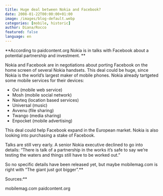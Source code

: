 ```yaml
---
title: Huge deal between Nokia and Facebook?
date: 2008-01-22T00:00:00+01:00
image: /images/blog-default.webp
categories: [mobile, historic]
author: Diana/Rocco
featured: false
language: en
---
```


<div class="entry-content">
**According to paidcontent.org Nokia is in talks with Facebook about a potential partnership and investment. ** 



Nokia and Facebook are in negotiations about porting Facebook on the home screen of several Nokia handsets. This deal could be huge, since Nokia is the world’s largest maker of mobile phones. Nokia already tartgeted some mobile services for their devices:<ul>	<li>Ovi (mobile web service)</li>	<li>Mosh (mobile social network)</li>	<li>Navteq (location based services)</li>	<li>Universal (music)</li>	<li>Avvenu (file sharing)</li>	<li>Twango (media sharing)</li>	<li>Enpocket (mobile advertising)</li></ul>

This deal could help Facebook expand in the European market. Nokia is also looking into purchasing a stake of Facebook.



Talks are still very early. A senior Nokia executive declined to go into details: “There is talk of a partnership in the works it’s safe to say we’re testing the waters and things still have to be worked out.”



So no specific details have been released yet, but maybe mobilemag.com is right with “The giant just got bigger”.**



Sources:** 

mobilemag.compaidcontent.org
</div>

